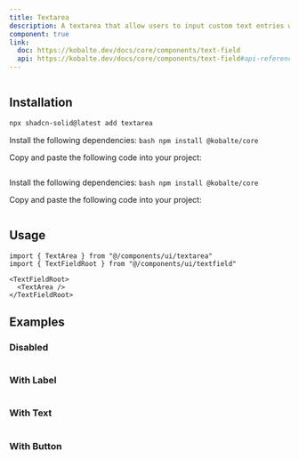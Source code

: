 ```yaml
---
title: Textarea
description: A textarea that allow users to input custom text entries with a keyboard.
component: true
link:
  doc: https://kobalte.dev/docs/core/components/text-field
  api: https://kobalte.dev/docs/core/components/text-field#api-reference
---
```


<ComponentPreview name="textarea-demo" >

```tsx file=<rootDir>/src/registry/tailwindcss/examples/textarea-demo.tsx

```

</ComponentPreview>

## Installation

<ComponentInstallation >

```bash
npx shadcn-solid@latest add textarea
```

<Step >

<StepItem>Install the following dependencies:</StepItem>
```bash npm install @kobalte/core ```

<StepItem>Copy and paste the following code into your project:</StepItem>
```tsx file=<rootDir>/src/registry/tailwindcss/ui/textarea.tsx
```

</Step>

<Step >

<StepItem>Install the following dependencies:</StepItem>
```bash npm install @kobalte/core ```

<StepItem>Copy and paste the following code into your project:</StepItem>
```tsx file=<rootDir>/../packages/unocss/ui/textarea.tsx
```

</Step>

</ComponentInstallation>

## Usage

```tsx
import { TextArea } from "@/components/ui/textarea"
import { TextFieldRoot } from "@/components/ui/textfield"
```

```tsx
<TextFieldRoot>
  <TextArea />
</TextFieldRoot>
```

## Examples

### Disabled

<ComponentPreview name="textarea-disabled" >

```tsx file=<rootDir>/src/registry/tailwindcss/examples/textarea-disabled.tsx

```

</ComponentPreview>

### With Label

<ComponentPreview name="textarea-with-label" >

```tsx file=<rootDir>/src/registry/tailwindcss/examples/textarea-with-label.tsx

```

</ComponentPreview>

### With Text

<ComponentPreview name="textarea-with-text" >

```tsx file=<rootDir>/src/registry/tailwindcss/examples/textarea-with-text.tsx

```

</ComponentPreview>

### With Button

<ComponentPreview name="textarea-with-button" >

```tsx file=<rootDir>/src/registry/tailwindcss/examples/textarea-with-button.tsx

```

</ComponentPreview>
